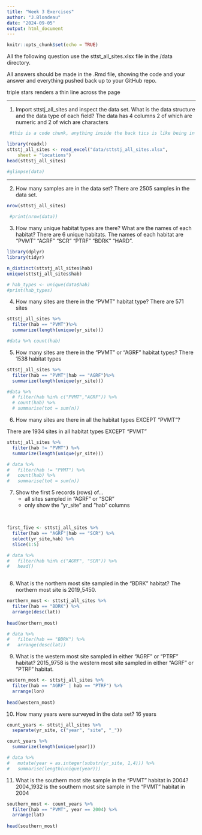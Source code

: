```yaml
---
title: "Week 3 Exercises"
author: "J.Blondeau"
date: "2024-09-05"
output: html_document
---
```


```r
knitr::opts_chunk$set(echo = TRUE)
```

All the following question use the sttst_all_sites.xlsx file in the /data directory.

All answers should be made in the .Rmd file, showing the code and your answer and everything pushed back up to your GitHub repo.

triple stars renders a thin line across the page

***
1. Import sttstj_all_sites and inspect the data set.  What is the data structure and the data type of each field?
The data has 4 columns 2 of which are numeric and 2 of wich are characters

```r
 #this is a code chunk, anything inside the back tics is like being in the R console.

library(readxl)
sttstj_all_sites <- read_excel("data/sttstj_all_sites.xlsx", 
    sheet = "locations")
head(sttstj_all_sites)

#glimpse(data)
```
***

2. How many samples are in the data set? 
There are 2505 samples in the data set.
```r
nrow(sttstj_all_sites)

 #print(nrow(data))
```

3. How many unique habitat types are there?  What are the names of each habitat?
There are 6 unique habitats. The names of each habitat are "PVMT" "AGRF" "SCR"  "PTRF" "BDRK" "HARD". 
```r
library(dplyr)
library(tidyr)

n_distinct(sttstj_all_sites$hab)
unique(sttstj_all_sites$hab)

# hab_types <- unique(data$hab) 
#print(hab_types)
```


4. How many sites are there in the "PVMT" habitat type?
There are 571 sites

```r
sttstj_all_sites %>%
  filter(hab == "PVMT")%>%
  summarize(length(unique(yr_site)))

#data %>% count(hab)

```

5. How many sites are there in the "PVMT" or "AGRF" habitat types?
There 1538 habitat types

```r
sttstj_all_sites %>%
  filter(hab == "PVMT"|hab == "AGRF")%>%
  summarize(length(unique(yr_site)))

#data %>% 
  # filter(hab %in% c("PVMT","AGRF")) %>% 
  # count(hab) %>% 
  # summarise(tot = sum(n))
```
6. How many sites are there in all the habitat types EXCEPT "PVMT"?

There are 1934 sites in all habitat types EXCEPT "PVMT"

```r
sttstj_all_sites %>%
  filter(hab != "PVMT") %>%
  summarize(length(unique(yr_site)))

# data %>% 
#   filter(hab != "PVMT") %>% 
#   count(hab) %>% 
#   summarise(tot = sum(n))

```

7. Show the first 5 records (rows) of...
    - all sites sampled in "AGRF" or "SCR"
    - only show the "yr_site" and "hab" columns
    
<!-- extra line break -->
<br>

```r
first_five <- sttstj_all_sites %>%
  filter(hab == "AGRF"|hab == "SCR") %>%
  select(yr_site,hab) %>%
  slice(1:5)

# data %>% 
#   filter(hab %in% c("AGRF", "SCR")) %>% 
#   head()
  
```

8. What is the northern most site sampled in the "BDRK" habitat?
The northern most site is 2019_5450.
```r
northern_most <- sttstj_all_sites %>%
  filter(hab == "BDRK") %>%
  arrange(desc(lat))
  
head(northern_most)

# data %>% 
#   filter(hab == "BDRK") %>% 
#   arrange(desc(lat))
```

9. What is the western most site sampled in either "AGRF" or "PTRF" habitat?
2015_9758 is the western most site sampled in either "AGRF" or "PTRF" habitat.
```r
western_most <- sttstj_all_sites %>%
  filter(hab == "AGRF" | hab == "PTRF") %>%
  arrange(lon)
  
head(western_most)

```
10. How many years were surveyed in the data set?
  16 years
```r

count_years <- sttstj_all_sites %>%
  separate(yr_site, c("year", "site", "_"))

count_years %>% 
  summarize(length(unique(year)))

# data %>% 
#   mutate(year = as.integer(substr(yr_site, 1,4))) %>% 
#   summarise(length(unique(year)))
```
11. What is the southern most site sample in the "PVMT" habitat in 2004?
2004_1932 is the southern most site sample in the "PVMT" habitat in 2004
```r
southern_most <- count_years %>%
  filter(hab == "PVMT", year == 2004) %>%
  arrange(lat)
  
head(southern_most)
```



